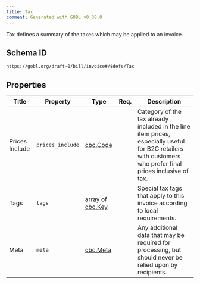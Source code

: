 ```yaml
---
title: Tax
comment: Generated with GOBL v0.38.0
---
```


Tax defines a summary of the taxes which may be applied to an invoice.

## Schema ID

`https://gobl.org/draft-0/bill/invoice#/$defs/Tax`

## Properties

| Title          | Property         | Type                                 | Req. | Description                                                                                                                                                |
|----------------|------------------|--------------------------------------|------|------------------------------------------------------------------------------------------------------------------------------------------------------------|
| Prices Include | `prices_include` | [cbc.Code](/draft-0/cbc/code)        |      | Category of the tax already included in the line item prices, especially useful for B2C retailers with customers who prefer final prices inclusive of tax. |
| Tags           | `tags`           | array of [cbc.Key](/draft-0/cbc/key) |      | Special tax tags that apply to this invoice according to local requirements.                                                                               |
| Meta           | `meta`           | [cbc.Meta](/draft-0/cbc/meta)        |      | Any additional data that may be required for processing, but should never be relied upon by recipients.                                                    |

